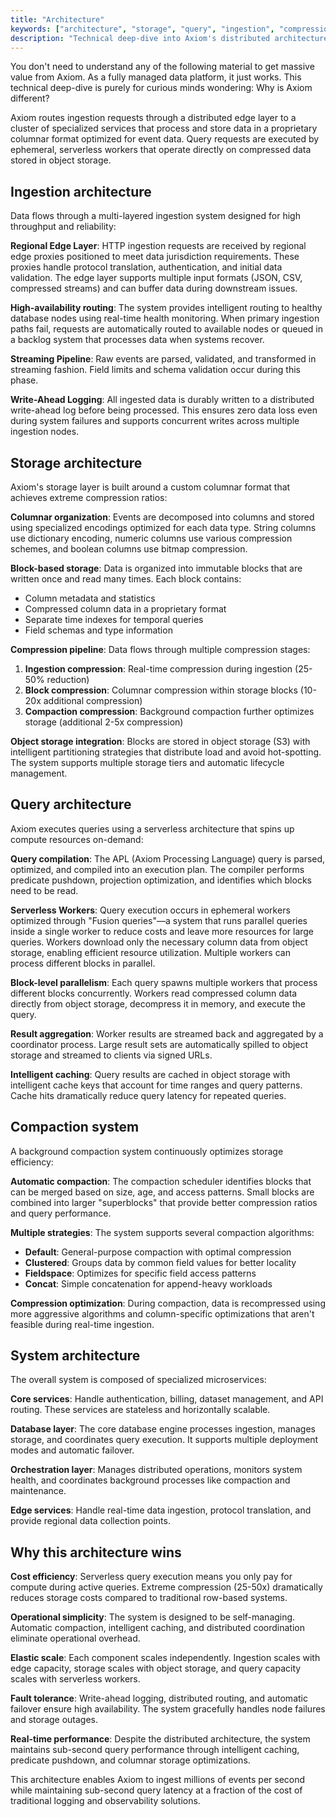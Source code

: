 ```yaml
---
title: "Architecture"
keywords: ["architecture", "storage", "query", "ingestion", "compression"]
description: "Technical deep-dive into Axiom's distributed architecture."
---
```


<Tip>
You don't need to understand any of the following material to get massive value from Axiom. As a fully managed data platform, it just works. This technical deep-dive is purely for curious minds wondering: Why is Axiom different?
</Tip>

Axiom routes ingestion requests through a distributed edge layer to a cluster of specialized services that process and store data in a proprietary columnar format optimized for event data. Query requests are executed by ephemeral, serverless workers that operate directly on compressed data stored in object storage.

## Ingestion architecture

Data flows through a multi-layered ingestion system designed for high throughput and reliability:

**Regional Edge Layer**: HTTP ingestion requests are received by regional edge proxies positioned to meet data jurisdiction requirements. These proxies handle protocol translation, authentication, and initial data validation. The edge layer supports multiple input formats (JSON, CSV, compressed streams) and can buffer data during downstream issues.

**High-availability routing**: The system provides intelligent routing to healthy database nodes using real-time health monitoring. When primary ingestion paths fail, requests are automatically routed to available nodes or queued in a backlog system that processes data when systems recover.

**Streaming Pipeline**: Raw events are parsed, validated, and transformed in streaming fashion. Field limits and schema validation occur during this phase.

**Write-Ahead Logging**: All ingested data is durably written to a distributed write-ahead log before being processed. This ensures zero data loss even during system failures and supports concurrent writes across multiple ingestion nodes.

## Storage architecture

Axiom's storage layer is built around a custom columnar format that achieves extreme compression ratios:

**Columnar organization**: Events are decomposed into columns and stored using specialized encodings optimized for each data type. String columns use dictionary encoding, numeric columns use various compression schemes, and boolean columns use bitmap compression.

**Block-based storage**: Data is organized into immutable blocks that are written once and read many times. Each block contains:

- Column metadata and statistics  
- Compressed column data in a proprietary format
- Separate time indexes for temporal queries  
- Field schemas and type information

**Compression pipeline**: Data flows through multiple compression stages:

1. **Ingestion compression**: Real-time compression during ingestion (25-50% reduction)  
2. **Block compression**: Columnar compression within storage blocks (10-20x additional compression)  
3. **Compaction compression**: Background compaction further optimizes storage (additional 2-5x compression)

**Object storage integration**: Blocks are stored in object storage (S3) with intelligent partitioning strategies that distribute load and avoid hot-spotting. The system supports multiple storage tiers and automatic lifecycle management.

## Query architecture

Axiom executes queries using a serverless architecture that spins up compute resources on-demand:

**Query compilation**: The APL (Axiom Processing Language) query is parsed, optimized, and compiled into an execution plan. The compiler performs predicate pushdown, projection optimization, and identifies which blocks need to be read.

**Serverless Workers**: Query execution occurs in ephemeral workers optimized through "Fusion queries"—a system that runs parallel queries inside a single worker to reduce costs and leave more resources for large queries. Workers download only the necessary column data from object storage, enabling efficient resource utilization. Multiple workers can process different blocks in parallel.

**Block-level parallelism**: Each query spawns multiple workers that process different blocks concurrently. Workers read compressed column data directly from object storage, decompress it in memory, and execute the query.

**Result aggregation**: Worker results are streamed back and aggregated by a coordinator process. Large result sets are automatically spilled to object storage and streamed to clients via signed URLs.

**Intelligent caching**: Query results are cached in object storage with intelligent cache keys that account for time ranges and query patterns. Cache hits dramatically reduce query latency for repeated queries.

## Compaction system

A background compaction system continuously optimizes storage efficiency:

**Automatic compaction**: The compaction scheduler identifies blocks that can be merged based on size, age, and access patterns. Small blocks are combined into larger "superblocks" that provide better compression ratios and query performance.

**Multiple strategies**: The system supports several compaction algorithms:

- **Default**: General-purpose compaction with optimal compression  
- **Clustered**: Groups data by common field values for better locality  
- **Fieldspace**: Optimizes for specific field access patterns  
- **Concat**: Simple concatenation for append-heavy workloads

**Compression optimization**: During compaction, data is recompressed using more aggressive algorithms and column-specific optimizations that aren't feasible during real-time ingestion.

## System architecture

The overall system is composed of specialized microservices:

**Core services**: Handle authentication, billing, dataset management, and API routing. These services are stateless and horizontally scalable.

**Database layer**: The core database engine processes ingestion, manages storage, and coordinates query execution. It supports multiple deployment modes and automatic failover.

**Orchestration layer**: Manages distributed operations, monitors system health, and coordinates background processes like compaction and maintenance.

**Edge services**: Handle real-time data ingestion, protocol translation, and provide regional data collection points.

## Why this architecture wins

**Cost efficiency**: Serverless query execution means you only pay for compute during active queries. Extreme compression (25-50x) dramatically reduces storage costs compared to traditional row-based systems.

**Operational simplicity**: The system is designed to be self-managing. Automatic compaction, intelligent caching, and distributed coordination eliminate operational overhead.

**Elastic scale**: Each component scales independently. Ingestion scales with edge capacity, storage scales with object storage, and query capacity scales with serverless workers.

**Fault tolerance**: Write-ahead logging, distributed routing, and automatic failover ensure high availability. The system gracefully handles node failures and storage outages.

**Real-time performance**: Despite the distributed architecture, the system maintains sub-second query performance through intelligent caching, predicate pushdown, and columnar storage optimizations.

This architecture enables Axiom to ingest millions of events per second while maintaining sub-second query latency at a fraction of the cost of traditional logging and observability solutions.  